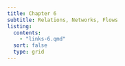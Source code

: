 ```yaml
---
title: Chapter 6
subtitle: Relations, Networks, Flows
listing:
  contents:
    - "links-6.qmd"
  sort: false
  type: grid
---
```

